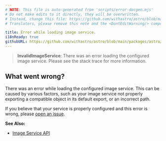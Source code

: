 ```yaml
---
# NOTE: This file is auto-generated from 'scripts/error-docgen.mjs'
# Do not make edits to it directly, they will be overwritten.
# Instead, change this file: https://github.com/withastro/astro/blob/main/packages/astro/src/core/errors/errors-data.ts
# Translators, please remove this note and the <DontEditWarning/> component.

title: Error while loading image service.
i18nReady: true
githubURL: https://github.com/withastro/astro/blob/main/packages/astro/src/core/errors/errors-data.ts
---
```


<DontEditWarning />


> **InvalidImageService**: There was an error loading the configured image service. Please see the stack trace for more information.

## What went wrong?
There was an error while loading the configured image service. This can be caused by various factors, such as your image service not properly exporting a compatible object in its default export, or an incorrect path.

If you believe that your service is properly configured and this error is wrong, please [open an issue](https://astro.build/issues/).

**See Also:**
-  [Image Service API](/en/reference/image-service-reference/)


